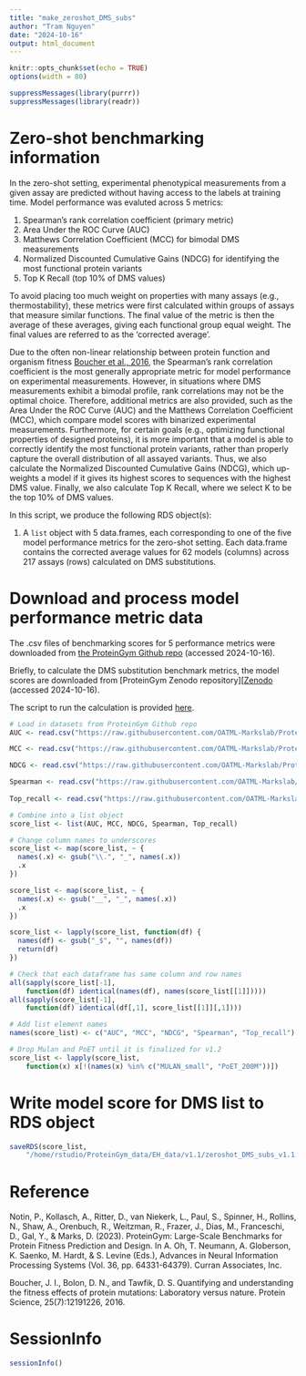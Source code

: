 ```yaml
---
title: "make_zeroshot_DMS_subs"
author: "Tram Nguyen"
date: "2024-10-16"
output: html_document
---
```

```r
knitr::opts_chunk$set(echo = TRUE)
options(width = 80)
```

```r
suppressMessages(library(purrr))
suppressMessages(library(readr))
```

[Zenodo]: https://zenodo.org/records/13936340
[git_benchmark]: https://github.com/OATML-Markslab/ProteinGym/tree/main/benchmarks/DMS_zero_shot/substitutions
[model_script]: https://github.com/OATML-Markslab/ProteinGym/tree/main/scripts/scoring_DMS_zero_shot/performance_substitutions.sh

# Zero-shot benchmarking information

In the zero-shot setting, experimental phenotypical measurements from
a given assay are predicted without having access to the labels at training
time. Model performance was evaluted across 5 metrics:

1. Spearman's rank correlation coefficient (primary metric)
2. Area Under the ROC Curve (AUC)
3. Matthews Correlation Coefficient (MCC) for bimodal DMS measurements
4. Normalized Discounted Cumulative Gains (NDCG) for identifying the most 
functional protein variants
5. Top K Recall (top 10% of DMS values)

To avoid placing too much weight on properties with many assays 
(e.g., thermostability), these metrics were first calculated within groups 
of assays that measure similar functions. The final value of the metric
is then the average of these averages, giving each functional group equal 
weight. The final values are referred to as the ‘corrected average’.

Due to the often non-linear relationship between protein function and 
organism fitness [Boucher et al., 2016](https://pubmed.ncbi.nlm.nih.gov/27010590/), 
the Spearman’s rank correlation coefficient is the most generally appropriate 
metric for model performance on experimental measurements. However, in 
situations where DMS measurements exhibit a bimodal profile, rank correlations 
may not be the optimal choice. Therefore, additional metrics are also provided, 
such as the Area Under the ROC Curve (AUC) and the Matthews Correlation 
Coefficient (MCC), which compare model scores with binarized experimental 
measurements. Furthermore, for certain goals (e.g., optimizing functional 
properties of designed proteins), it is more important that a model is able to 
correctly identify the most functional protein variants, rather than properly 
capture the overall distribution of all assayed variants. Thus, we also 
calculate the Normalized Discounted Cumulative Gains (NDCG), which up-weights a 
model if it gives its highest scores to sequences with the highest DMS value. 
Finally, we also calculate Top K Recall, where we select K to be the top 10% 
of DMS values.

In this script, we produce the following RDS object(s):

1. A `list` object with 5 data.frames, each corresponding to one of the five 
model performance metrics for the zero-shot setting. Each data.frame contains 
the corrected average values for 62 models (columns) across 
217 assays (rows) calculated on DMS substitutions.


# Download and process model performance metric data

The .csv files of benchmarking scores for 5 performance metrics were downloaded 
from [the ProteinGym Github repo][git_benchmark]
(accessed 2024-10-16).

Briefly, to calculate the DMS substitution benchmark metrics, the model scores 
are downloaded from [ProteinGym Zenodo repository][[Zenodo] 
(accessed 2024-10-16).

The script to run the calculation is provided [here][model_script].

```r
# Load in datasets from ProteinGym Github repo
AUC <- read.csv("https://raw.githubusercontent.com/OATML-Markslab/ProteinGym/refs/heads/main/benchmarks/DMS_zero_shot/substitutions/AUC/DMS_substitutions_AUC_DMS_level.csv")

MCC <- read.csv("https://raw.githubusercontent.com/OATML-Markslab/ProteinGym/main/benchmarks/DMS_zero_shot/substitutions/MCC/DMS_substitutions_MCC_DMS_level.csv")

NDCG <- read.csv("https://raw.githubusercontent.com/OATML-Markslab/ProteinGym/main/benchmarks/DMS_zero_shot/substitutions/NDCG/DMS_substitutions_NDCG_DMS_level.csv")

Spearman <- read.csv("https://raw.githubusercontent.com/OATML-Markslab/ProteinGym/main/benchmarks/DMS_zero_shot/substitutions/Spearman/DMS_substitutions_Spearman_DMS_level.csv")
    
Top_recall <- read.csv("https://raw.githubusercontent.com/OATML-Markslab/ProteinGym/main/benchmarks/DMS_zero_shot/substitutions/Top_recall/DMS_substitutions_Top_recall_DMS_level.csv")

# Combine into a list object
score_list <- list(AUC, MCC, NDCG, Spearman, Top_recall)

# Change column names to underscores
score_list <- map(score_list, ~ {
  names(.x) <- gsub("\\.", "_", names(.x))
  .x
})

score_list <- map(score_list, ~ {
  names(.x) <- gsub("__", "_", names(.x))
  .x
})

score_list <- lapply(score_list, function(df) {
  names(df) <- gsub("_$", "", names(df))
  return(df)
})

# Check that each dataframe has same column and row names
all(sapply(score_list[-1], 
    function(df) identical(names(df), names(score_list[[1]]))))
all(sapply(score_list[-1], 
    function(df) identical(df[,1], score_list[[1]][,1])))

# Add list element names
names(score_list) <- c("AUC", "MCC", "NDCG", "Spearman", "Top_recall")

# Drop Mulan and PoET until it is finalized for v1.2
score_list <- lapply(score_list, 
    function(x) x[!(names(x) %in% c("MULAN_small", "PoET_200M"))])
```

# Write model score for DMS list to RDS object

```r
saveRDS(score_list, 
    "/home/rstudio/ProteinGym_data/EH_data/v1.1/zeroshot_DMS_subs_v1.1.rds")
```


# Reference

Notin, P., Kollasch, A., Ritter, D., van Niekerk, L., Paul, S., Spinner, H., 
Rollins, N., Shaw, A., Orenbuch, R., Weitzman, R., Frazer, J., Dias, M., 
Franceschi, D., Gal, Y., & Marks, D. (2023). ProteinGym: Large-Scale 
Benchmarks for Protein Fitness Prediction and Design. In A. Oh, T. Neumann, 
A. Globerson, K. Saenko, M. Hardt, & S. Levine (Eds.), Advances in Neural 
Information Processing Systems (Vol. 36, pp. 64331-64379). 
Curran Associates, Inc.

Boucher, J. I., Bolon, D. N., and Tawfik, D. S. Quantifying and understanding 
the fitness effects of protein mutations: Laboratory versus nature. 
Protein Science, 25(7):12191226, 2016.

# SessionInfo

```r
sessionInfo()
```
